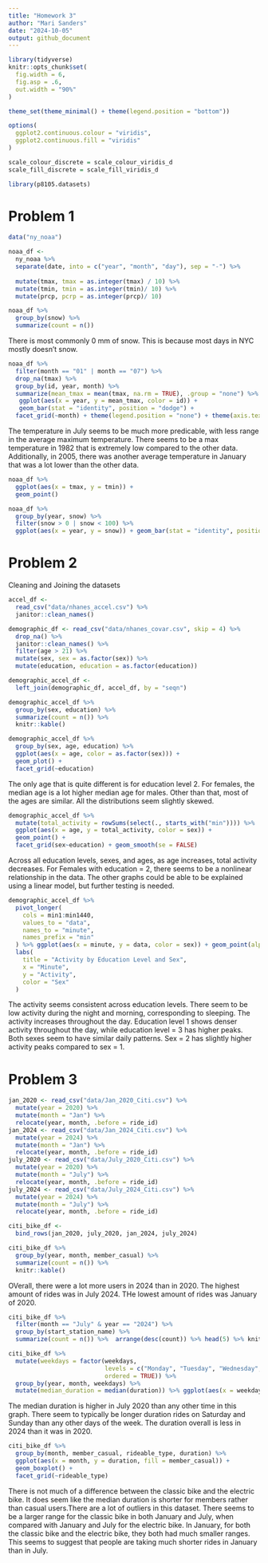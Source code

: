 ```yaml
---
title: "Homework 3"
author: "Mari Sanders"
date: "2024-10-05"
output: github_document
---
```


```r
library(tidyverse)
knitr::opts_chunk$set(
  fig.width = 6,
  fig.asp = .6,
  out.width = "90%"
)

theme_set(theme_minimal() + theme(legend.position = "bottom"))

options(
  ggplot2.continuous.colour = "viridis",
  ggplot2.continuous.fill = "viridis"
)

scale_colour_discrete = scale_colour_viridis_d
scale_fill_discrete = scale_fill_viridis_d

library(p8105.datasets)
```

# Problem 1 

```r
data("ny_noaa") 

noaa_df <- 
  ny_noaa %>% 
  separate(date, into = c("year", "month", "day"), sep = "-") %>% 
  
  mutate(tmax, tmax = as.integer(tmax) / 10) %>% 
  mutate(tmin, tmin = as.integer(tmin)/ 10) %>%  
  mutate(prcp, pcrp = as.integer(prcp)/ 10)

noaa_df %>% 
  group_by(snow) %>% 
  summarize(count = n())
```

There is most commonly 0 mm of snow. This is because most days in NYC mostly doesn't snow. 


```r
noaa_df %>% 
  filter(month == "01" | month == "07") %>%  
  drop_na(tmax) %>%                           
  group_by(id, year, month) %>%               
  summarize(mean_tmax = mean(tmax, na.rm = TRUE), .group = "none") %>%  
   ggplot(aes(x = year, y = mean_tmax, color = id)) +
   geom_bar(stat = "identity", position = "dodge") +
  facet_grid(~month) + theme(legend.position = "none") + theme(axis.text = element_text(angle = 45, vjust = 1, hjust = 1))
```

The temperature in July seems to be much more predicable, with less range in the average maximum temperature. There seems to be a max temperature in 1982 that is extremely low compared to the other data. Additionally, in 2005, there was another average temperature in January that was a lot lower than the other data. 

```r
noaa_df %>% 
  ggplot(aes(x = tmax, y = tmin)) + 
  geom_point()

noaa_df %>% 
  group_by(year, snow) %>% 
  filter(snow > 0 | snow < 100) %>% 
  ggplot(aes(x = year, y = snow)) + geom_bar(stat = "identity", position = "dodge") 

```


# Problem 2 

Cleaning and Joining the datasets

```r
accel_df <- 
  read_csv("data/nhanes_accel.csv") %>% 
  janitor::clean_names() 

demographic_df <- read_csv("data/nhanes_covar.csv", skip = 4) %>% 
  drop_na() %>% 
  janitor::clean_names() %>%
  filter(age > 21) %>%  
  mutate(sex, sex = as.factor(sex)) %>% 
  mutate(education, education = as.factor(education))

demographic_accel_df <- 
  left_join(demographic_df, accel_df, by = "seqn")
```


```r
demographic_accel_df %>% 
  group_by(sex, education) %>%
  summarize(count = n()) %>% 
  knitr::kable()
```


```r
demographic_accel_df %>% 
  group_by(sex, age, education) %>% 
  ggplot(aes(x = age, color = as.factor(sex))) + 
  geom_plot() + 
  facet_grid(~education)
```

The only age that is quite different is for education level 2. For females, the median age is a lot higher median age for males. Other than that, most of the ages are similar. All the distributions seem slightly skewed. 

```r
demographic_accel_df %>% 
  mutate(total_activity = rowSums(select(., starts_with("min")))) %>% 
  ggplot(aes(x = age, y = total_activity, color = sex)) + 
  geom_point() + 
  facet_grid(sex~education) + geom_smooth(se = FALSE) 
```

Across all education levels, sexes, and ages, as age increases, total activity decreases. For Females with education = 2, there seems to be a nonlinear relationship in the data. The other graphs could be able to be explained using a linear model, but further testing is needed. 

```r
demographic_accel_df %>% 
  pivot_longer(
    cols = min1:min1440, 
    values_to = "data",
    names_to = "minute", 
    names_prefix = "min"
  ) %>% ggplot(aes(x = minute, y = data, color = sex)) + geom_point(alpha = 0.3) + geom_smooth() + facet_grid(~education) + theme(axis.text = element_text(angle = 45, vjust = 1, hjust = 1)) + 
  labs(
    title = "Activity by Education Level and Sex", 
    x = "Minute", 
    y = "Activity",
    color = "Sex"
  )
```

The activity seems consistent across education levels. There seem to be low activity during the night and morning, corresponding to sleeping. The activity increases throughout the day. Education level 1 shows denser activity throughout the day, while education level = 3 has higher peaks. Both sexes seem to have similar daily patterns. Sex = 2 has slightly higher activity peaks compared to sex = 1. 

# Problem 3 

```r
jan_2020 <- read_csv("data/Jan_2020_Citi.csv") %>% 
  mutate(year = 2020) %>% 
  mutate(month = "Jan") %>% 
  relocate(year, month, .before = ride_id)
jan_2024 <- read_csv("data/Jan_2024_Citi.csv") %>% 
  mutate(year = 2024) %>% 
  mutate(month = "Jan") %>% 
  relocate(year, month, .before = ride_id)
july_2020 <- read_csv("data/July_2020_Citi.csv") %>% 
  mutate(year = 2020) %>% 
  mutate(month = "July") %>% 
  relocate(year, month, .before = ride_id)
july_2024 <- read_csv("data/July_2024_Citi.csv") %>% 
  mutate(year = 2024) %>% 
  mutate(month = "July") %>% 
  relocate(year, month, .before = ride_id)

citi_bike_df <- 
  bind_rows(jan_2020, july_2020, jan_2024, july_2024) 
```


```r
citi_bike_df %>% 
  group_by(year, month, member_casual) %>% 
  summarize(count = n()) %>%
  knitr::kable()
```

OVerall, there were a lot more users in 2024 than in 2020. The highest amount of rides was in July 2024. THe lowest amount of rides was January of 2020. 

```r
citi_bike_df %>% 
  filter(month == "July" & year == "2024") %>% 
  group_by(start_station_name) %>% 
  summarize(count = n()) %>%  arrange(desc(count)) %>% head(5) %>% knitr::kable()
```


```r
citi_bike_df %>%
  mutate(weekdays = factor(weekdays, 
                           levels = c("Monday", "Tuesday", "Wednesday", "Thursday", "Friday", "Saturday", "Sunday"), 
                           ordered = TRUE)) %>% 
  group_by(year, month, weekdays) %>% 
  mutate(median_duration = median(duration)) %>% ggplot(aes(x = weekdays, y = median_duration, fill = as.factor(year))) + geom_bar(stat = "identity", position = "dodge") + facet_grid(~month) + theme(axis.text = element_text(angle = 45, vjust = 1, hjust = 1))
```

The median duration is higher in July 2020 than any other time in this graph. There seem to typically be longer duration rides on Saturday and Sunday than any other days of the week. The duration overall is less in 2024 than it was in 2020. 

```r
citi_bike_df %>% 
  group_by(month, member_casual, rideable_type, duration) %>% 
  ggplot(aes(x = month, y = duration, fill = member_casual)) +
  geom_boxplot() + 
  facet_grid(~rideable_type)
```

There is not much of a difference between the classic bike and the electric bike. It does seem like the median duration is shorter for members rather than casual users.There are a lot of outliers in this dataset. There seems to be a larger range for the classic bike in both January and July, when compared with January and July for the electric bike. In January, for both the classic bike and the electric bike, they both had much smaller ranges. This seems to suggest that people are taking much shorter rides in January than in July. 